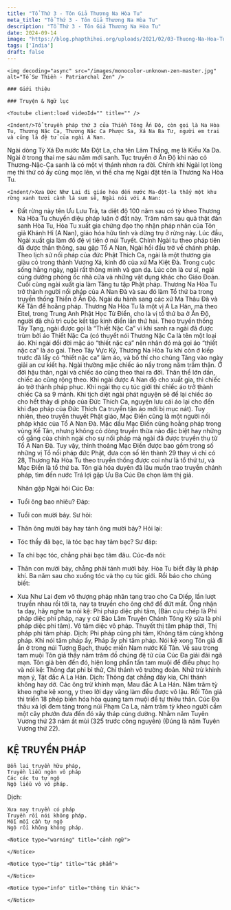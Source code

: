 ```yaml
---
title: "Tổ Thứ 3 - Tôn Giả Thương Na Hòa Tu"
meta_title: "Tổ Thứ 3 - Tôn Giả Thương Na Hòa Tu"
description: "Tổ Thứ 3 - Tôn Giả Thương Na Hòa Tu"
date: 2024-09-14
image: "https://blog.phapthihoi.org/uploads/2021/02/03-Thuong-Na-Hoa-Tu.jpg"
tags: ['India']
draft: false
---
```


<div className="grid xl:grid-cols-7 lg:grid-cols-7 md:grid-cols-2 sm:grid-cols-2 xs:grid-cols-1 gap-8 bg-body dark:bg-darkmode-body">

  <div className="lg:col-span-2 md:col-span-1">

    <img decoding="async" src="/images/monocolor-unknown-zen-master.jpg" alt="Tổ Sư Thiền - Patriarchal Zen" />

    ### Giới thiệu

  </div>

  <div className="lg:col-span-3 md:col-span-1">

    ### Truyện & Ngữ lục

    <Youtube client:load videoId="" title="" />

    <Indent/>Tổ truyền pháp thứ 3 của Thiền Tông Ấn Độ, còn gọi là Na Hòa Tu, Thương Nặc Ca, Thương Nặc Ca Phược Sa, Xá Na Ba Tư, người em trai và cũng là đệ tử của ngài A Nan.
Ngài dòng Tỳ Xá Đa nước Ma Đột La, cha tên Lâm Thắng, mẹ là Kiều Xa Da. Ngài ở trong thai mẹ sáu năm mới sanh. Tục truyền ở Ấn Độ khi nào cỏ Thương-Nặc-Ca sanh là có một vị thánh nhơn ra đời. Chính khi Ngài lọt lòng mẹ thì thứ cỏ ấy cũng mọc lên, vì thế cha mẹ Ngài đặt tên là Thương Na Hòa Tu.

    <Indent/>Xưa Đức Như Lai đi giáo hóa đến nước Ma-đột-la thấy một khu rừng xanh tươi cành lá sum sê, Ngài nói với A Nan:
- Đất rừng này tên Ưu Lưu Trà, ta diệt độ 100 năm sau có tỳ kheo Thương Na Hòa Tu chuyển diệu pháp luân ở đất này.
  Trăm năm sau quả thật đản sanh Hòa Tu, Hòa Tu xuất gia chứng đạo thọ nhận pháp nhãn của Tôn giả Khánh Hỉ (A Nan), giáo hóa hữu tình và dừng trụ ở rừng này.
  Lúc đầu, Ngài xuất gia làm đồ đệ vị tiên ở núi Tuyết. Chính Ngài tu theo pháp tiên đã được thần thông, sau gặp Tổ A Nan, Ngài hồi đầu trở về chánh pháp. Theo lịch sử nối pháp của đức Phật Thích Ca, ngài là một thương gia giàu có trong thành Vương Xá, kinh đô của xứ Ma Kiệt Đà. Trong cuộc sống hằng ngày, ngài rất thông minh và gan dạ. Lúc còn là cư sĩ, ngài cúng dường phòng ốc nhà cửa và những vật dụng khác cho Giáo Đoàn. Cuối cùng ngài xuất gia làm Tăng tu tập Phật pháp. Thương Na Hòa Tu trở thành người nối pháp của A Nan Đà và sau đó làm Tổ thứ ba trong truyền thống Thiền ở Ấn Độ. Ngài du hành sang các xứ Ma Thâu Đà và Kế Tân để hoằng pháp.
  Thương Na Hòa Tu là một vị A La Hán, mà theo Eitel, trong Trung Anh Phật Học Từ Điển, cho là vị tổ thứ ba ở Ấn Độ, người đã chủ trì cuộc kết tập kinh điển lần thứ hai. Theo truyền thống Tây Tạng, ngài được gọi là “Thiết Nặc Ca” vì khi sanh ra ngài đã được trùm bởi áo Thiết Nặc Ca (có thuyết nói Thương Nặc Ca là tên một loại áo. Khi ngài đổi đời mặc áo “thiết nặc ca” nên nhân đó mà gọi áo “thiết nặc ca” là áo gai. Theo Tây Vực Ký, Thương Na Hòa Tu khi còn ở kiếp trước đã lấy cỏ “thiết nặc ca” làm áo, và bố thí cho chúng Tăng vào ngày giải an cư kiết hạ. Ngài thường mặc chiếc áo nầy trong năm trăm thân. Ở đời hậu thân, ngài và chiếc áo cũng theo thai ra đời. Thân thể lớn dần, chiếc áo cũng rộng theo. Khi ngài được A Nan độ cho xuất gia, thì chiếc áo trở thành pháp phục. Khi ngài thọ cụ túc giới thì chiếc áo trở thành chiếc Cà sa 9 mảnh. Khi tịch diệt ngài phát nguyện sẽ để lại chiếc áo cho hết thảy di pháp của Đức Thích Ca, nguyện lưu cái áo lại cho đến khi đạo pháp của Đức Thích Ca truyền tận áo mới bị mục nát). Tuy nhiên, theo truyền thuyết Phật giáo, Mạc Điền cũng là một người nối pháp khác của Tổ A Nan Đà. Mặc dầu Mạc Điền cũng hoằng pháp trong vùng Kế Tân, nhưng không có dòng truyền thừa nào đặc biệt hay những cố gắng của chính ngài cho sự nối pháp mà ngài đã được truyền thụ từ Tổ A Nan Đà. Tuy vậy, thỉnh thoảng Mạc Điền được bao gồm trong số những vị Tổ nối pháp đức Phật, đưa con số lên thành 29 thay vì chỉ có 28, Thương Na Hòa Tu theo truyền thống được coi như là tổ thứ tư, và Mạc Điền là tổ thứ ba.
  Tôn giả hóa duyên đã lâu muốn trao truyền chánh pháp, tìm đến nước Trá lợi gặp Ưu Ba Cúc Đa chọn làm thị giả.

    Nhân gặp Ngài hỏi Cúc Đa:
- Tuổi ông bao nhiêu?
  Đáp:
- Tuổi con mười bảy.
  Sư hỏi:
- Thân ông mười bảy hay tánh ông mười bảy?
  Hỏi lại:
- Tóc thầy đã bạc, là tóc bạc hay tâm bạc?
  Sư đáp:
- Ta chỉ bạc tóc, chẳng phải bạc tâm đâu.
  Cúc-đa nói:
- Thân con mười bảy, chẳng phải tánh mười bảy.
  Hòa Tu biết đây là pháp khí. Ba năm sau cho xuống tóc và thọ cụ túc giới. Rồi báo cho chúng biết:
- Xưa Như Lai đem vô thượng pháp nhãn tạng trao cho Ca Diếp, lần lượt truyền nhau rồi tới ta, nay ta truyền cho ông chớ để đứt mất. Ông nhận ta dạy, hãy nghe ta nói kệ:
  Phi pháp diệc phi tâm, (Bản cựu chép là Phi pháp diệc phi pháp, nay y cứ Bảo Lâm Truyện Chánh Tông Ký sửa là phi pháp diệc phi tâm).
  Vô tâm diệc vô pháp.
  Thuyết thị tâm pháp thời,
  Thị pháp phi tâm pháp.
  Dịch:
  Phi pháp cũng phi tâm,
  Không tâm cũng không pháp.
  Khi nói tâm pháp ấy,
  Pháp ấy phi tâm pháp.
  Nói kệ xong Tôn giả đi ẩn ở trong núi Tượng Bạch, thuộc miền Nam nước Kế Tân. Về sau trong tam muội Tôn giả thấy năm trăm đồ chúng đệ tử của Cúc Đa giải đãi ngã mạn. Tôn giả bèn đến đó, hiện long phấn tấn tam muội để điều phục họ và nói kệ:
  Thông đạt phi bỉ thử,
  Chí thánh vô trường đoản.
  Nhữ trừ khinh mạn ý,
  Tật đắc A La Hán.
  Dịch:
  Thông đạt chẳng đây kia,
  Chí thánh không hay dở.
  Các ông trừ khinh mạn,
  Mau đắc A La Hán.
  Năm trăm tỳ kheo nghe kệ xong, y theo lời dạy vâng làm đều được vô lậu. Rồi Tôn giả thi triển 18 phép biến hóa hỏa quang tam muội để tự thiêu thân.
  Cúc Đa thâu xá lợi đem táng trong núi Phạm Ca La, năm trăm tỳ kheo người cầm một cây phướn đưa đến đó xây tháp cúng dường. Nhằm năm Tuyên Vương thứ 23 năm ất mùi (325 trước công nguyên) (Đúng là năm Tuyên Vương thứ 22).

<h2>KỆ TRUYỀN PHÁP</h2>

    Bổn lai truyền hữu pháp,
    Truyền liễu ngôn vô pháp
    Các các tu tự ngộ
    Ngộ liễu vô vô pháp.

Dịch:

    Xưa nay truyền có pháp
    Truyền rồi nói không pháp.
    Mỗi mỗi cần tự ngộ
    Ngộ rồi không không pháp.

  </div>

  <div className="lg:col-span-2">

    <Notice type="warning" title="cảnh ngữ">

    </Notice>

    <Notice type="tip" title="tác phẩm">

    </Notice>

    <Notice type="info" title="thông tin khác">

    </Notice>

  </div>

</div>
